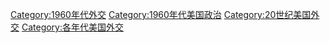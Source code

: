 [[Category:1960年代外交|Category:1960年代外交]]
[[Category:1960年代美国政治|Category:1960年代美国政治]]
[[Category:20世纪美国外交|Category:20世纪美国外交]]
[[Category:各年代美国外交|Category:各年代美国外交]]